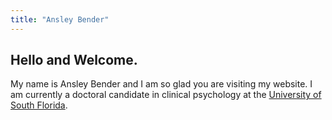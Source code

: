 ```yaml
---
title: "Ansley Bender"
---
```

<script>
   $(document).ready(function() {
     $head = $('#header');
     $head.prepend('<img src=\"Headshot.jpeg\" style=\"float: right;width: 300px;\"/>')
   });
</script>

## Hello and Welcome. 

My name is Ansley Bender and I am so glad you are visiting my website. I am currently a doctoral candidate in clinical psychology at the [University of South Florida](https://www.usf.edu/arts-sciences/departments/psychology/).
